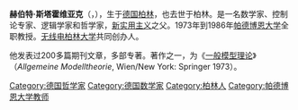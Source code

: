 {{unreferenced|time=2014-09-14T02:02:49+00:00}}
{{expand|time=2014-09-14T02:02:49+00:00}}
{{Infobox_Philosopher
|region = 西方哲学
|birth_date = 1921年5月28日
|death_date = {{dda|2004|6|9|1921|5|28}}
}}

'''赫伯特·斯塔霍维亚克'''（{{lang-de|'''Herbert Stachowiak'''}}，{{bd|1921年|5月28日|2004年|6月9日}}），生于[[德国|德国]][[柏林|柏林]]，也去世于柏林。是一名数学家、控制论专家、逻辑学家和哲学家，[[新实用主义|新实用主义]]之父。1973年到1986年[[帕德博恩大学|帕德博恩大学]]全职教授。[[无线电柏林大学|无线电柏林大学]]共同创办人。

他发表过200多篇期刊文章，多部专著。著作之一，为《[[一般模型理论|一般模型理论]]》（''Allgemeine Modelltheorie'', Wien/New York: Springer 1973）。

{{Authority control}}
{{DEFAULTSORT:Stachowiak}}
[[Category:德国哲学家|Category:德国哲学家]]
[[Category:德国数学家|Category:德国数学家]]
[[Category:柏林人|Category:柏林人]]
[[Category:帕德博恩大学教师|Category:帕德博恩大学教师]]
{{德國人物小作品}}